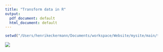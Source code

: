 ```yaml
---
title: "Transform data in R"
output:
  pdf_document: default
  html_document: default
---
```


```r
setwd("/Users/henrikeckermann/Documents/workspace/Website/mysite/main/templates/R/Pics_R/")
```


![]('transform.jpg')
